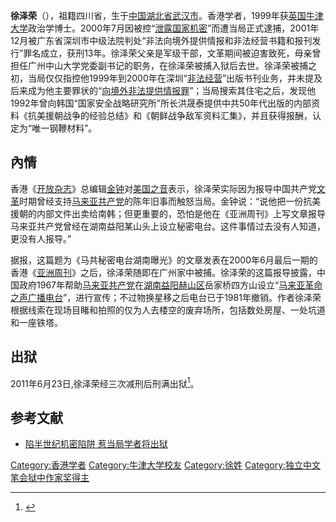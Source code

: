 '''徐泽荣'''（{{bd|1954年|1月14日}}），祖籍四川省，生于[[中国|中国]][[湖北省|湖北省]][[武汉市|武汉市]]。香港学者，1999年获[[英国牛津大学|英国牛津大学]]政治学博士。2000年7月因被控“[[泄露国家机密|泄露国家机密]]”而遭当局正式逮捕，2001年12月被广东省深圳市中级法院判处“非法向境外提供情报和非法经营书籍和报刊发行”罪名成立，获刑13年。徐泽荣父亲是军级干部，文革期间被迫害致死，母亲曾担任广州中山大学党委副书记的职务，在徐泽荣被捕入狱后去世。徐泽荣被捕之初，当局仅仅指控他1999年到2000年在深圳“[[非法经营|非法经营]]”出版书刊业务，并未提及后来成为他主要罪状的“[[向境外非法提供情报罪|向境外非法提供情报罪]]”；当局搜索其住宅之后，发现他1992年曾向韩国“国家安全战略研究所”所长洪晟泰提供中共50年代出版的内部资料《抗美援朝战争的经验总结》和《朝鲜战争敌军资料汇集》，并且获得报酬，认定为“唯一钢鞭材料”。

== 內情 ==
香港《[[开放杂志|开放杂志]]》总编辑[[金钟|金钟]]对[[美国之音|美国之音]]表示，徐泽荣实际因为报导中国共产党[[文革|文革]]时期曾经支持[[马来亚共产党|马来亚共产党]]的陈年旧事而触怒当局。金钟说：“说他把一份抗美援朝的内部文件出卖给南韩；但更重要的，恐怕是他在《亚洲周刊》上写文章报导马来亚共产党曾经在湖南益阳某山头上设立秘密电台。这件事情过去没有人知道，更没有人报导。”

据报，这篇题为《马共秘密电台湖南曝光》的文章发表在2000年6月最后一期的香港《[[亚洲周刊|亚洲周刊]]》之后，徐泽荣随即在广州家中被捕。徐泽荣的这篇报导披露，中国政府1967年帮助[[马来亚共产党|马来亚共产党]]在[[湖南|湖南]][[益阳|益阳]][[赫山区|赫山区]]岳家桥四方山设立“[[马来亚革命之声广播电台|马来亚革命之声广播电台]]”，进行宣传；不过物换星移之后电台已于1981年撤销。作者徐泽荣根据线索在现场目睹和拍照的仅为人去楼空的废弃场所，包括数处房屋、一处坑道和一座铁塔。　

== 出狱 ==
2011年6月23日,徐泽荣经三次减刑后刑满出狱<ref>{{cite news|url=http://www.chinese.rfi.fr/%E4%B8%AD%E5%9B%BD/20130308-%E6%B3%84%E5%AF%86%E5%AD%A6%E8%80%85%E5%BE%90%E6%B3%BD%E8%8D%A3%E6%81%A2%E5%A4%8D%E4%B8%AD%E5%9B%BD%E5%A4%A7%E5%AD%A6%E6%95%99%E8%81%8C%E8%AF%84%E8%AE%BA%E7%A7%B0%E7%BD%95%E8%A7%81 |title=泄密学者徐泽荣恢复中国大学教职评论称罕见 |publisher=法国国际广播电台 |date= 2013-03-08 |accessdate=2013-10-29 }}</ref>。

==参考文献==
<references/>
*[http://www.voanews.com/chinese/news/20110507-china-spy-121436059.html 陷半世纪机密陷阱 惹当局学者将出狱] {{Wayback|url=http://www.voanews.com/chinese/news/20110507-china-spy-121436059.html |date=20110917164215 }}
{{VOA}}
{{DEFAULTSORT:Tsui}}
[[Category:香港学者|Category:香港学者]]
[[Category:牛津大学校友|Category:牛津大学校友]]
[[Category:徐姓|Category:徐姓]]
[[Category:独立中文笔会狱中作家奖得主|Category:独立中文笔会狱中作家奖得主]]